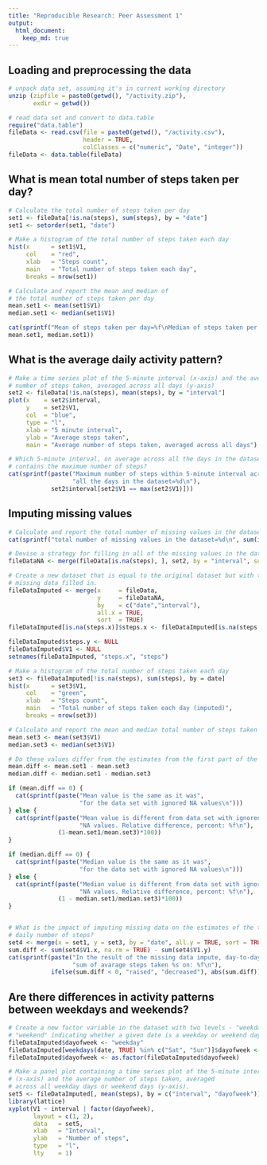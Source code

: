 ```yaml
---
title: "Reproducible Research: Peer Assessment 1"
output: 
  html_document:
    keep_md: true
---
```



## Loading and preprocessing the data
```r
# unpack data set, assuming it's in current working directory
unzip (zipfile = paste0(getwd(), "/activity.zip"), 
       exdir = getwd())

# read data set and convert to data.table 
require("data.table")
fileData <- read.csv(file = paste0(getwd(), "/activity.csv"), 
                     header = TRUE,
                     colClasses = c("numeric", "Date", "integer"))
fileData <- data.table(fileData)
```

## What is mean total number of steps taken per day?
```r
# Calculate the total number of steps taken per day
set1 <- fileData[!is.na(steps), sum(steps), by = "date"]
set1 <- setorder(set1, "date")

# Make a histogram of the total number of steps taken each day
hist(x      = set1$V1,
     col    = "red",
     xlab   = "Steps count", 
     main   = "Total number of steps taken each day",
     breaks = nrow(set1))

# Calculate and report the mean and median of 
# the total number of steps taken per day
mean.set1 <- mean(set1$V1)
median.set1 <- median(set1$V1)

cat(sprintf("Mean of steps taken per day=%f\nMedian of steps taken per day=%f\n", 
mean.set1, median.set1))
```

## What is the average daily activity pattern?
```r
# Make a time series plot of the 5-minute interval (x-axis) and the average 
# number of steps taken, averaged across all days (y-axis)
set2 <- fileData[!is.na(steps), mean(steps), by = "interval"]
plot(x    = set2$interval,
     y    = set2$V1,
     col  = "blue",
     type = "l",
     xlab = "5 minute interval", 
     ylab = "Average steps taken",
     main = "Average number of steps taken, averaged across all days")

# Which 5-minute interval, on average across all the days in the dataset, 
# contains the maximum number of steps?
cat(sprintf(paste("Maximum number of steps within 5-minute interval across",
                  "all the days in the dataset=%d\n"), 
            set2$interval[set2$V1 == max(set2$V1)]))
```

## Imputing missing values
```r
# Calculate and report the total number of missing values in the dataset
cat(sprintf("total number of missing values in the dataset=%d\n", sum(is.na(fileData$steps))))

# Devise a strategy for filling in all of the missing values in the dataset
fileDataNA <- merge(fileData[is.na(steps), ], set2, by = "interval", sort = FALSE)

# Create a new dataset that is equal to the original dataset but with the 
# missing data filled in.
fileDataImputed <- merge(x     = fileData, 
                         y     = fileDataNA, 
                         by    = c("date","interval"), 
                         all.x = TRUE, 
                         sort  = TRUE)
fileDataImputed[is.na(steps.x)]$steps.x <- fileDataImputed[is.na(steps.x)]$V1

fileDataImputed$steps.y <- NULL
fileDataImputed$V1 <- NULL
setnames(fileDataImputed, "steps.x", "steps")

# Make a histogram of the total number of steps taken each day 
set3 <- fileDataImputed[!is.na(steps), sum(steps), by = date]
hist(x      = set3$V1,
     col    = "green",
     xlab   = "Steps count", 
     main   = "Total number of steps taken each day (imputed)",
     breaks = nrow(set3))

# Calculate and report the mean and median total number of steps taken per day. 
mean.set3 <- mean(set3$V1)
median.set3 <- median(set3$V1)

# Do these values differ from the estimates from the first part of the assignment? 
mean.diff <- mean.set1 - mean.set3
median.diff <- median.set1 - median.set3

if (mean.diff == 0) {
  cat(sprintf(paste("Mean value is the same as it was",
                    "for the data set with ignored NA values\n")))
} else {
  cat(sprintf(paste("Mean value is different from data set with ignored",
                    "NA values. Relative difference, percent: %f\n"), 
              (1-mean.set1/mean.set3)*100))
}

if (median.diff == 0) {
  cat(sprintf(paste("Median value is the same as it was",
                    "for the data set with ignored NA values\n")))
} else {
  cat(sprintf(paste("Median value is different from data set with ignored",
                    "NA values. Relative difference, percent: %f\n"), 
              (1 - median.set1/median.set3)*100))
}


# What is the impact of imputing missing data on the estimates of the total 
# daily number of steps?
set4 <- merge(x = set1, y = set3, by = "date", all.y = TRUE, sort = TRUE)
sum.diff <- sum(set4$V1.x, na.rm = TRUE) - sum(set4$V1.y)
cat(sprintf(paste("In the result of the missing data impute, day-to-day",
                  "sum of avarage steps taken %s on: %f\n"), 
            ifelse(sum.diff < 0, "raised", "decreased"), abs(sum.diff)))
```

## Are there differences in activity patterns between weekdays and weekends?
```r
# Create a new factor variable in the dataset with two levels - "weekday" and 
# "weekend" indicating whether a given date is a weekday or weekend day.
fileDataImputed$dayofweek <- "weekday"
fileDataImputed[weekdays(date, TRUE) %in% c("Sat", "Sun")]$dayofweek <- "weekend"
fileDataImputed$dayofweek <- as.factor(fileDataImputed$dayofweek)

# Make a panel plot containing a time series plot of the 5-minute interval 
# (x-axis) and the average number of steps taken, averaged 
# across all weekday days or weekend days (y-axis). 
set5 <- fileDataImputed[, mean(steps), by = c("interval", "dayofweek")]
library(lattice)
xyplot(V1 ~ interval | factor(dayofweek),
       layout = c(1, 2),
       data   = set5,
       xlab   = "Interval",
       ylab   = "Number of steps",
       type   = "l",
       lty    = 1)
```
